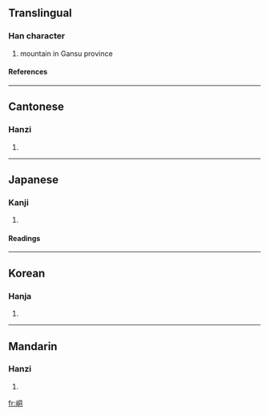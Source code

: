 ==Translingual==
===Han character===
{{Han char|rn=46|rad=山|as=06|sn=9|four=2772<sub>0</sub>|canj=山月一口 (UBMR)}}
# mountain in Gansu province
====References====
{{Han ref|kx=0310.270|dkj=08038|dj=0610.190|hdz=10770.100|uh=5CD2|ud=23762|bh=ABD0|bd=43984}}
----
==Cantonese==
===Hanzi===
{{yue-hanzi|jyut=|y=dung6, tung4}}
# {{defn|Cantonese}}
----
==Japanese==
===Kanji===
{{ja-kanji|grade=|rs=山06}}
# {{defn|Japanese}} 
====Readings====
{{ja-readings|on=[[とう]] (tō), [[ず]] (zu), [[どう]] (dō)|kun=}}
----
==Korean==
===Hanja===
{{ko-hanja|hangeul=동|rv=dong|mr=tong}}
# {{defn|Korean}}
----
==Mandarin==
===Hanzi===
{{cmn-hanzi|pin=[[tóng]] (tong2)|wg=t'ung<sup>2</sup>}}
# {{defn|Mandarin}}

[[fr:峒]]